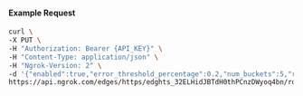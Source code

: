 #### Example Request

```bash
curl \
-X PUT \
-H "Authorization: Bearer {API_KEY}" \
-H "Content-Type: application/json" \
-H "Ngrok-Version: 2" \
-d '{"enabled":true,"error_threshold_percentage":0.2,"num_buckets":5,"rolling_window":300,"tripped_duration":120,"volume_threshold":20}' \
https://api.ngrok.com/edges/https/edghts_32ELHidJBTdH0thPCnzDWyoq4bn/routes/edghtsrt_32ELHckY69uu06ADAwwfQhW1mca/circuit_breaker
```
